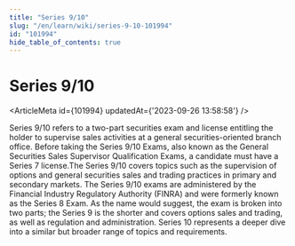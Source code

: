 ```yaml
---
title: "Series 9/10"
slug: "/en/learn/wiki/series-9-10-101994"
id: "101994"
hide_table_of_contents: true
---
```



# Series 9/10

<ArticleMeta id={101994} updatedAt={'2023-09-26 13:58:58'} />
<div className='border-solid border-b border-t-0 my-4 border-[var(--ifm-color-gray-300)]' />

Series 9/10 refers to a two-part securities exam and license entitling the holder to supervise sales activities at a general securities-oriented branch office. Before taking the Series 9/10 Exams, also known as the General Securities Sales Supervisor Qualification Exams, a candidate must have a Series 7 license.The Series 9/10 covers topics such as the supervision of options and general securities sales and trading practices in primary and secondary markets. The Series 9/10 exams are administered by the Financial Industry Regulatory Authority (FINRA) and were formerly known as the Series 8 Exam. As the name would suggest, the exam is broken into two parts; the Series 9 is the shorter and covers options sales and trading, as well as regulation and administration. Series 10 represents a deeper dive into a similar but broader range of topics and requirements.
